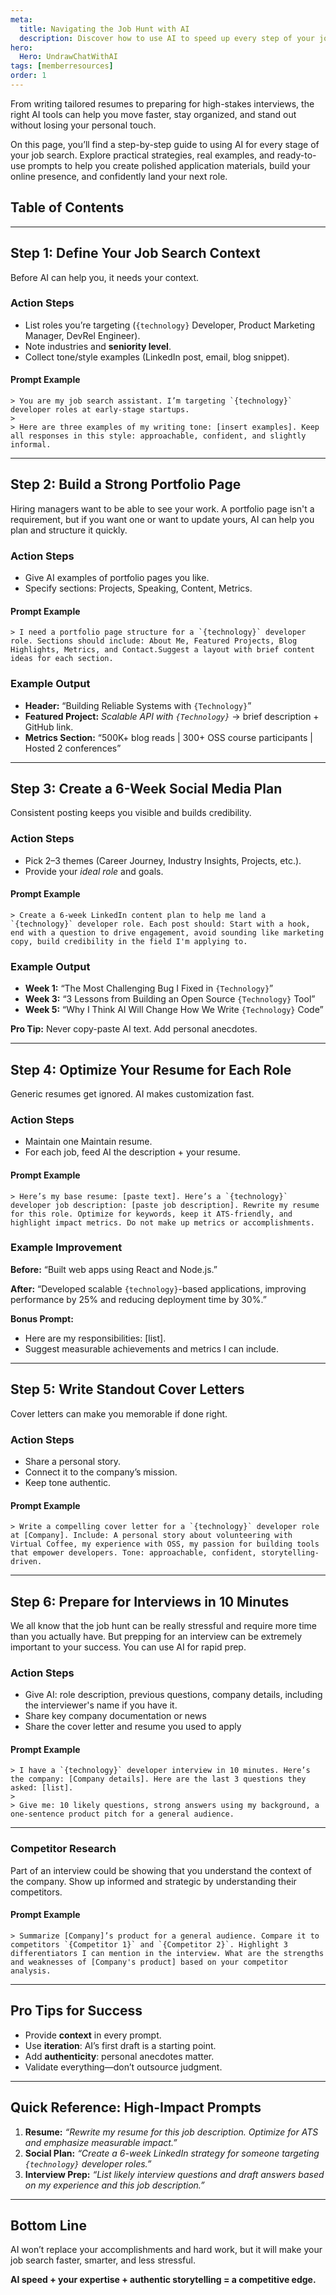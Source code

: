 ```yaml
---
meta:
  title: Navigating the Job Hunt with AI
  description: Discover how to use AI to speed up every step of your job search from building a portfolio to customizing resumes, writing compelling cover letters, creating a social media strategy, preparing for interviews, and even your take-home assignments.
hero:
  Hero: UndrawChatWithAI
tags: [memberresources]
order: 1
---
```



<TextContainer background="light" showBackToTopLink={false}>

<LeadText>

From writing tailored resumes to preparing for high-stakes interviews, the right AI tools can help you move faster, stay organized, and stand out without losing your personal touch.

On this page, you’ll find a step-by-step guide to using AI for every stage of your job search. Explore practical strategies, real examples, and ready-to-use prompts to help you create polished application materials, build your online presence, and confidently land your next role.

</LeadText>

</TextContainer>

## Table of Contents

<TextContainer>

---

## Step 1: Define Your Job Search Context

Before AI can help you, it needs your context.

### **Action Steps**

- List roles you’re targeting (`{technology}` Developer, Product Marketing Manager, DevRel Engineer).
- Note industries and **seniority level**.
- Collect tone/style examples (LinkedIn post, email, blog snippet).

#### **Prompt Example**

<TextContainer background="light" showBackToTopLink={false}>

    > You are my job search assistant. I’m targeting `{technology}` developer roles at early-stage startups.
    >
    > Here are three examples of my writing tone: [insert examples]. Keep all responses in this style: approachable, confident, and slightly informal.

</TextContainer>

---

## Step 2: Build a Strong Portfolio Page

Hiring managers want to be able to see your work. A portfolio page isn't a requirement, but if you want one or want to update yours, AI can help you plan and structure it quickly.

### **Action Steps**

- Give AI examples of portfolio pages you like.
- Specify sections: Projects, Speaking, Content, Metrics.

#### **Prompt Example**

<TextContainer background="light" showBackToTopLink={false}>

    > I need a portfolio page structure for a `{technology}` developer role. Sections should include: About Me, Featured Projects, Blog Highlights, Metrics, and Contact.Suggest a layout with brief content ideas for each section.

</TextContainer>

### **Example Output**

- **Header:** “Building Reliable Systems with `{Technology}`”
- **Featured Project:** _Scalable API with `{Technology}`_ → brief description + GitHub link.
- **Metrics Section:** “500K+ blog reads | 300+ OSS course participants | Hosted 2 conferences”

---

## Step 3: Create a 6-Week Social Media Plan

Consistent posting keeps you visible and builds credibility.

### **Action Steps**

- Pick 2–3 themes (Career Journey, Industry Insights, Projects, etc.).
- Provide your _ideal role_ and goals.

#### **Prompt Example**

<TextContainer background="light" showBackToTopLink={false}>

    > Create a 6-week LinkedIn content plan to help me land a `{technology}` developer role. Each post should: Start with a hook, end with a question to drive engagement, avoid sounding like marketing copy, build credibility in the field I'm applying to.

</TextContainer>

### **Example Output**

- **Week 1:** “The Most Challenging Bug I Fixed in `{Technology}`”
- **Week 3:** “3 Lessons from Building an Open Source `{Technology}` Tool”
- **Week 5:** “Why I Think AI Will Change How We Write `{Technology}` Code”

**Pro Tip:** Never copy-paste AI text. Add personal anecdotes.

---

## Step 4: Optimize Your Resume for Each Role

Generic resumes get ignored. AI makes customization fast.

### **Action Steps**

- Maintain one Maintain resume.
- For each job, feed AI the description + your resume.

#### **Prompt Example**

<TextContainer background="light" showBackToTopLink={false}>

    > Here’s my base resume: [paste text]. Here’s a `{technology}` developer job description: [paste job description]. Rewrite my resume for this role. Optimize for keywords, keep it ATS-friendly, and highlight impact metrics. Do not make up metrics or accomplishments.

</TextContainer>

### **Example Improvement**

**Before:**
“Built web apps using React and Node.js.”

**After:**
“Developed scalable `{technology}`-based applications, improving performance by 25% and reducing deployment time by 30%.”

**Bonus Prompt:**

- Here are my responsibilities: [list].
- Suggest measurable achievements and metrics I can include.

---

## Step 5: Write Standout Cover Letters

Cover letters can make you memorable if done right.

### **Action Steps**

- Share a personal story.
- Connect it to the company’s mission.
- Keep tone authentic.

#### **Prompt Example**

<TextContainer background="light" showBackToTopLink={false}>

    > Write a compelling cover letter for a `{technology}` developer role at [Company]. Include: A personal story about volunteering with Virtual Coffee, my experience with OSS, my passion for building tools that empower developers. Tone: approachable, confident, storytelling-driven.

</TextContainer>

---

## Step 6: Prepare for Interviews in 10 Minutes

We all know that the job hunt can be really stressful and require more time than you actually have. But prepping for an interview can be extremely important to your success. You can use AI for rapid prep.

### **Action Steps**

- Give AI: role description, previous questions, company details, including the interviewer's name if you have it.
- Share key company documentation or news
- Share the cover letter and resume you used to apply

#### **Prompt Example**

<TextContainer background="light" showBackToTopLink={false}>

    > I have a `{technology}` developer interview in 10 minutes. Here’s the company: [Company details]. Here are the last 3 questions they asked: [list].
    >
    > Give me: 10 likely questions, strong answers using my background, a one-sentence product pitch for a general audience.

</TextContainer>

---

### **Competitor Research**

Part of an interview could be showing that you understand the context of the company. Show up informed and strategic by understanding their competitors.

#### **Prompt Example**

<TextContainer background="light" showBackToTopLink={false}>

    > Summarize [Company]’s product for a general audience. Compare it to competitors `{Competitor 1}` and `{Competitor 2}`. Highlight 3 differentiators I can mention in the interview. What are the strengths and weaknesses of [Company's product] based on your competitor analysis.

</TextContainer>

---

## Pro Tips for Success

- Provide **context** in every prompt.
- Use **iteration**: AI’s first draft is a starting point.
- Add **authenticity**: personal anecdotes matter.
- Validate everything—don’t outsource judgment.

---

## Quick Reference: High-Impact Prompts

1. **Resume:**
   _“Rewrite my resume for this job description. Optimize for ATS and emphasize measurable impact.”_
2. **Social Plan:**
   _“Create a 6-week LinkedIn strategy for someone targeting `{technology}` developer roles.”_
3. **Interview Prep:**
   _“List likely interview questions and draft answers based on my experience and this job description.”_

---

## Bottom Line

AI won’t replace your accomplishments and hard work, but it will make your job search faster, smarter, and less stressful.

**AI speed + your expertise + authentic storytelling = a competitive edge.**

</TextContainer>
